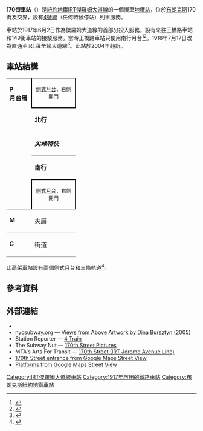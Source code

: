{{For|位於東170街和大廣場的車站|170街車站 (IND匯集線)}} 
{{Infobox NYCS
| name = 170街<br />{{lang|en|170th Street}}
| image = 170 St IRT station in rain jeh.jpg
| image_caption = 西側
| bg_color = #007527
| address = 紐約州紐約市布朗克斯區170街及傑羅姆大道
| borough = [[布朗克斯|布朗克斯]]
| locale = {{link-en|海布里奇 (布朗克斯)|Highbridge, Bronx|海布里奇}}
| coordinates = {{coord|40.840178|N|73.917732|W|display=inline,title|source:nlwiki}}
| division = IRT
| line = [[IRT傑羅姆大道線|IRT傑羅姆大道線]]
| service = Jerome local
| connection = {{bus icon}} '''[[MTA區域巴士營運|NYCT巴士]]'''：Bx11、Bx18
| platforms = 2個[[側式月台|側式月台]]
| tracks = 3條
| structure = 高架
| open_date = {{start date and age|1917|6|2}}
| passengers = 3,038,777<ref>{{NYCS const|riderref}}</ref>
| pass_year = 2016
| pass_percent = -0.2
| rank = 170
| code = 387
| next_north = {{NYCS next | station=伊甸山大道 | line=IRT傑羅姆大道線 | service=Jerome local}}
| next_south = {{NYCS next | station=167街 | line=IRT傑羅姆大道線 | service=Jerome local}}
| legend = {{NYCS infobox legend|alltimes}}
}}

'''170街車站'''（{{lang-en|170th Street station}}）是[[紐約地鐵|紐約地鐵]][[IRT傑羅姆大道線|IRT傑羅姆大道線]]的一個慢車[[地鐵站|地鐵站]]，位於[[布朗克斯|布朗克斯]]170街及{{link-en|傑羅姆大道|Jerome Avenue}}交界，設有[[紐約地鐵4號線|4號線]]（任何時候停站）列車服務。

車站於1917年6月2日作為傑羅姆大道線的首部分投入服務，設有來往王橋路車站和149街車站的接駁服務。當時王橋路車站只使用南行月台<ref name="www.nycsubway.org 1905">{{cite web|url=http://www.nycsubway.org/wiki/Service_Begun_on_the_Jerome_Avenue_Line_(1917)|title=www.nycsubway.org: Service Begun on the Jerome Avenue Line (1917)|date=1905-06-01|website=www.nycsubway.org|accessdate=2016-09-06|archive-date=2020-11-27|archive-url=https://web.archive.org/web/20201127164406/https://www.nycsubway.org/wiki/Service_Begun_on_the_Jerome_Avenue_Line_(1917)|dead-url=no}}</ref><ref name="HathiTrust 2013">{{cite web|url=http://hdl.handle.net/2027/mdp.39015016416920?urlappend=%3Bseq=23|title=Annual report.  1916-1917.|date=2013-12-12|website=HathiTrust|publisher=Interborough Rapid Transit Company|accessdate=2016-09-05}}</ref>。1918年7月17日改為直通至[[IRT萊辛頓大道線|IRT萊辛頓大道線]]<ref name=":3">{{Cite book|url=https://books.google.com/books?id=Ob0JAAAAIAAJ&pg=PA372#v=onepage&q&f=false|title=Brooklyn Daily Eagle Almanac|last=|first=|date=1922|publisher=Brooklyn Daily Eagle|year=|isbn=|location=|pages=372|language=en|quote=|via=}}</ref>。此站於2004年翻新。
== 車站結構 ==
{{Stack|float=right|
{{Routemap
|title=軌道配置圖
|title-bg=#{{NYCS color|4}}
|title-color=white
|style=margin-left:10px;margin-top:10px;float:right;
|legend =track
|map=
uSTR!~MFADEg\uSTR!~MFADEg\uSTR!~MFADEg ~~ ~~ ~~往[[伊甸山大道車站_(IRT傑羅姆大道線)|伊甸山大道]]
uSTRf\uSTR\uSTRg
uSTR+BSr\uSTR\uSTR+BSl
uSTR+BSr\uSTR\uSTR+BSl
uSTR+BSr\uSTR\uSTR+BSl
uSTR+BSr\uSTR\uSTR+BSl
uSTRf\uSTR\uSTRg
uSTR!~MFADEf\uSTR!~MFADEf\uSTR!~MFADEf ~~ ~~ ~~往[[167街車站_(IRT傑羅姆大道線)|167街]]
}}
}}
{|cellspacing=0 cellpadding=3
|style="border-top:solid 1px gray;border-bottom:solid 1px gray;vertical-align:top;" width=50 rowspan=5|'''P<br>月台層'''
|style="border-top:solid 1px gray;border-right:solid 2px black;border-left:solid 2px black;border-bottom:solid 2px black;text-align:center;" colspan=2|<small>[[側式月台|側式月台]]，右側開門</small>
|-
|style="border-bottom:solid 1px gray;" width=100|<span style="color:#{{NYCS color|green}}">'''北行'''</span>
|style="border-bottom:solid 1px gray;" width=400|{{arrow|L}} [[File:NYCS-bull-trans-4.svg|纽约地铁4号线]] 往[[伍德羅恩車站_(IRT傑羅姆大道線)|伍德羅恩]]<small>（[[伊甸山大道車站_(IRT傑羅姆大道線)|伊甸山大道]]）</small>
|-
|style="border-bottom:solid 1px gray;" width=100|<span style="color:#{{NYCS color|black}}">'''''尖峰特快'''''</span>
|style="border-bottom:solid 1px gray;" width=400|{{arrow|L}} [[File:NYCS-bull-trans-4.svg|纽约地铁4号线]] 不停靠（部分繁忙時段列車）
|-
|<span style="color:#{{NYCS color|green}}">'''南行'''</span>
|{{arrow|R}} [[File:NYCS-bull-trans-4.svg|纽约地铁4号线]] 往[[皇冠高地-猶提卡大道車站_(IRT東公園道線)|猶提卡大道]]（深夜往[[新地段大道車站_(IRT新地段線)|新地段大道]]）<small>（[[167街車站_(IRT傑羅姆大道線)|167街]]）</small>
|-
|style="border-bottom:solid 1px gray;border-top:solid 2px black;border-right:solid 2px black;border-left:solid 2px black;text-align:center;" colspan=2|<small>[[側式月台|側式月台]]，右側開門</small>
|-
| style="vertical-align:top;" |'''M'''
| style="vertical-align:top;" |夾層
| style="vertical-align:top;" |往出入口、車站詢問處、MetroCard自動售票機<br>{{NYCS Platform Layout access}}
|-
|style="border-top:solid 1px gray;border-bottom:solid 1px gray;vertical-align:top;" width=50|'''G'''
|style="border-top:solid 1px gray;border-bottom:solid 1px gray;vertical-align:top;" width=100|街道
|style="border-top:solid 1px gray;border-bottom:solid 1px gray;vertical-align:top;" width=400|出入口
|}
此高架車站設有兩個[[側式月台|側式月台]]和三條軌道<ref name=":0">{{NYCS const|trackref|trackbook}}</ref>。

== 參考資料 ==
{{Reflist}}
== 外部連結 ==
{{Commonscat-inline|170th Street (IRT Jerome Avenue Line)}}
* {{NYCS ref|http://www.nycsubway.org/perl/stations?198:91|IRT Woodlawn Line|170th Street}}
* nycsubway.org — [http://www.nycsubway.org/perl/artwork_show?158 Views from Above Artwork by Dina Bursztyn (2005)]{{Wayback|url=http://www.nycsubway.org/perl/artwork_show?158 |date=20201022064420 }}
* Station Reporter — [https://web.archive.org/web/20131219141200/http://www.stationreporter.net/4train.htm 4 Train]
* The Subway Nut — [http://www.subwaynut.com/irt/170n4/index.html 170th Street Pictures]{{Wayback|url=http://www.subwaynut.com/irt/170n4/index.html |date=20200223043518 }}
* MTA's Arts For Transit — [https://web.archive.org/web/20110606071251/http://mta.info/mta/aft/permanentart/permart.html?agency=nyct&line=4&station=10&xdev=969 170th Street (IRT Jerome Avenue Line)]
* [https://maps.google.com/?ie=UTF8&ll=40.84021,-73.91755&spn=0.003839,0.013433&z=17&layer=c&cbll=40.839888,-73.917886&panoid=VHBiZB0GZq3llEkbGQMbVA&cbp=12,328.3,,0,2.77 170th Street entrance from Google Maps Street View]{{Wayback|url=https://maps.google.com/?ie=UTF8&ll=40.84021,-73.91755&spn=0.003839,0.013433&z=17&layer=c&cbll=40.839888,-73.917886&panoid=VHBiZB0GZq3llEkbGQMbVA&cbp=12,328.3,,0,2.77 |date=20121112053300 }}
*[https://www.google.com/maps/contrib/103237729589375373179/photos/@40.8402824,-73.9176178,3a,75y,166h,90t/data=!3m7!1e1!3m5!1s-762CRB6QYTs%2FWVR6LEPPdsI%2FAAAAAAAAug4%2F5nn5v-AsDScPWNpfXn87uchT5iQz23S8gCLIBGAYYCw!2e4!6s%2F%2Flh4.googleusercontent.com%2F-762CRB6QYTs%2FWVR6LEPPdsI%2FAAAAAAAAug4%2F5nn5v-AsDScPWNpfXn87uchT5iQz23S8gCLIBGAYYCw%2Fw203-h100-p-k-no%2F!7i8704!8i4352!4m3!8m2!3m1!1e1 Platforms from Google Maps Street View] {{Wayback|url=https://www.google.com/maps/contrib/103237729589375373179/photos/@40.8402824,-73.9176178,3a,75y,166h,90t/data=!3m7!1e1!3m5!1s-762CRB6QYTs%2FWVR6LEPPdsI%2FAAAAAAAAug4%2F5nn5v-AsDScPWNpfXn87uchT5iQz23S8gCLIBGAYYCw!2e4!6s%2F%2Flh4.googleusercontent.com%2F-762CRB6QYTs%2FWVR6LEPPdsI%2FAAAAAAAAug4%2F5nn5v-AsDScPWNpfXn87uchT5iQz23S8gCLIBGAYYCw%2Fw203-h100-p-k-no%2F!7i8704!8i4352!4m3!8m2!3m1!1e1 |date=20201107215402 }}

{{紐約地鐵4號線}}
{{DEFAULTSORT:170th Street}}
[[Category:IRT傑羅姆大道線車站|Category:IRT傑羅姆大道線車站]]
[[Category:1917年啟用的鐵路車站|Category:1917年啟用的鐵路車站]]
[[Category:布朗克斯紐約地鐵車站|Category:布朗克斯紐約地鐵車站]]